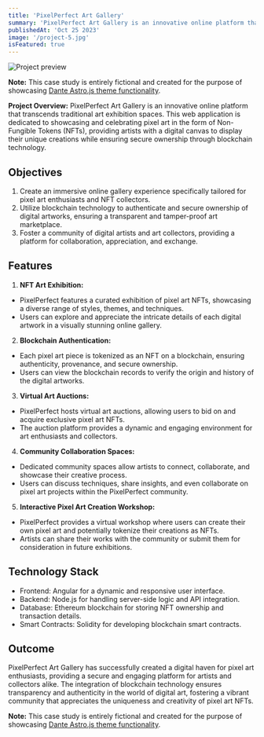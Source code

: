 ```yaml
---
title: 'PixelPerfect Art Gallery'
summary: 'PixelPerfect Art Gallery is an innovative online platform that transcends traditional art exhibition spaces.'
publishedAt: 'Oct 25 2023'
image: '/project-5.jpg'
isFeatured: true
---
```


![Project preview](/project-5.jpg)

**Note:** This case study is entirely fictional and created for the purpose of showcasing [Dante Astro.js theme functionality](https://justgoodui.com/astro-themes/dante/).

**Project Overview:**
PixelPerfect Art Gallery is an innovative online platform that transcends traditional art exhibition spaces. This web application is dedicated to showcasing and celebrating pixel art in the form of Non-Fungible Tokens (NFTs), providing artists with a digital canvas to display their unique creations while ensuring secure ownership through blockchain technology.

## Objectives

1. Create an immersive online gallery experience specifically tailored for pixel art enthusiasts and NFT collectors.
2. Utilize blockchain technology to authenticate and secure ownership of digital artworks, ensuring a transparent and tamper-proof art marketplace.
3. Foster a community of digital artists and art collectors, providing a platform for collaboration, appreciation, and exchange.

## Features

1. **NFT Art Exhibition:**

- PixelPerfect features a curated exhibition of pixel art NFTs, showcasing a diverse range of styles, themes, and techniques.
- Users can explore and appreciate the intricate details of each digital artwork in a visually stunning online gallery.

2. **Blockchain Authentication:**

- Each pixel art piece is tokenized as an NFT on a blockchain, ensuring authenticity, provenance, and secure ownership.
- Users can view the blockchain records to verify the origin and history of the digital artworks.

3. **Virtual Art Auctions:**

- PixelPerfect hosts virtual art auctions, allowing users to bid on and acquire exclusive pixel art NFTs.
- The auction platform provides a dynamic and engaging environment for art enthusiasts and collectors.

4. **Community Collaboration Spaces:**

- Dedicated community spaces allow artists to connect, collaborate, and showcase their creative process.
- Users can discuss techniques, share insights, and even collaborate on pixel art projects within the PixelPerfect community.

5. **Interactive Pixel Art Creation Workshop:**

- PixelPerfect provides a virtual workshop where users can create their own pixel art and potentially tokenize their creations as NFTs.
- Artists can share their works with the community or submit them for consideration in future exhibitions.

## Technology Stack

- Frontend: Angular for a dynamic and responsive user interface.
- Backend: Node.js for handling server-side logic and API integration.
- Database: Ethereum blockchain for storing NFT ownership and transaction details.
- Smart Contracts: Solidity for developing blockchain smart contracts.

## Outcome

PixelPerfect Art Gallery has successfully created a digital haven for pixel art enthusiasts, providing a secure and engaging platform for artists and collectors alike. The integration of blockchain technology ensures transparency and authenticity in the world of digital art, fostering a vibrant community that appreciates the uniqueness and creativity of pixel art NFTs.

**Note:** This case study is entirely fictional and created for the purpose of showcasing [Dante Astro.js theme functionality](https://justgoodui.com/astro-themes/dante/).
